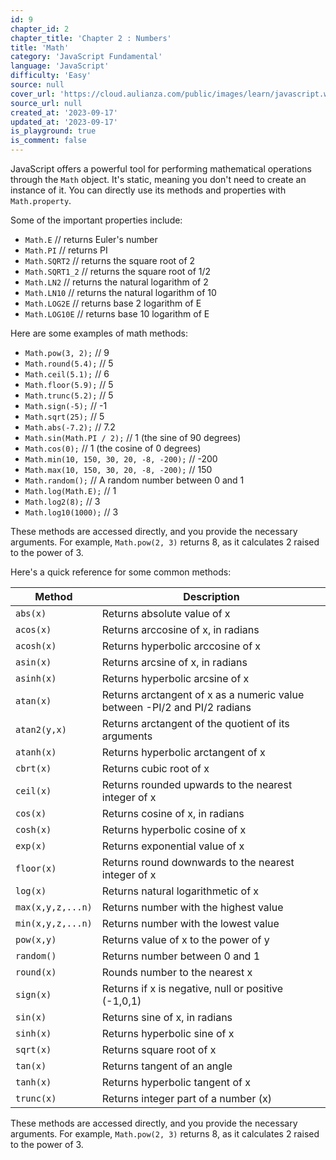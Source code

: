 ```yaml
---
id: 9
chapter_id: 2
chapter_title: 'Chapter 2 : Numbers'
title: 'Math'
category: 'JavaScript Fundamental'
language: 'JavaScript'
difficulty: 'Easy'
source: null
cover_url: 'https://cloud.aulianza.com/public/images/learn/javascript.webp'
source_url: null
created_at: '2023-09-17'
updated_at: '2023-09-17'
is_playground: true
is_comment: false
---
```


JavaScript offers a powerful tool for performing mathematical operations through the `Math` object. It's static, meaning you don't need to create an instance of it. You can directly use its methods and properties with `Math.property`.

Some of the important properties include:

- `Math.E` // returns Euler's number
- `Math.PI` // returns PI
- `Math.SQRT2` // returns the square root of 2
- `Math.SQRT1_2` // returns the square root of 1/2
- `Math.LN2` // returns the natural logarithm of 2
- `Math.LN10` // returns the natural logarithm of 10
- `Math.LOG2E` // returns base 2 logarithm of E
- `Math.LOG10E` // returns base 10 logarithm of E

Here are some examples of math methods:

- `Math.pow(3, 2);` // 9
- `Math.round(5.4);` // 5
- `Math.ceil(5.1);` // 6
- `Math.floor(5.9);` // 5
- `Math.trunc(5.2);` // 5
- `Math.sign(-5);` // -1
- `Math.sqrt(25);` // 5
- `Math.abs(-7.2);` // 7.2
- `Math.sin(Math.PI / 2);` // 1 (the sine of 90 degrees)
- `Math.cos(0);` // 1 (the cosine of 0 degrees)
- `Math.min(10, 150, 30, 20, -8, -200);` // -200
- `Math.max(10, 150, 30, 20, -8, -200);` // 150
- `Math.random();` // A random number between 0 and 1
- `Math.log(Math.E);` // 1
- `Math.log2(8);` // 3
- `Math.log10(1000);` // 3

These methods are accessed directly, and you provide the necessary arguments. For example, `Math.pow(2, 3)` returns 8, as it calculates 2 raised to the power of 3.

Here's a quick reference for some common methods:

| Method            | Description                                                               |
| ----------------- | ------------------------------------------------------------------------- |
| `abs(x)`          | Returns absolute value of x                                               |
| `acos(x)`         | Returns arccosine of x, in radians                                        |
| `acosh(x)`        | Returns hyperbolic arccosine of x                                         |
| `asin(x) `        | Returns arcsine of x, in radians                                          |
| `asinh(x)`        | Returns hyperbolic arcsine of x                                           |
| `atan(x)`         | Returns arctangent of x as a numeric value between -PI/2 and PI/2 radians |
| `atan2(y,x)`      | Returns arctangent of the quotient of its arguments                       |
| `atanh(x)`        | Returns hyperbolic arctangent of x                                        |
| `cbrt(x)`         | Returns cubic root of x                                                   |
| `ceil(x)`         | Returns rounded upwards to the nearest integer of x                       |
| `cos(x)`          | Returns cosine of x, in radians                                           |
| `cosh(x)`         | Returns hyperbolic cosine of x                                            |
| `exp(x)`          | Returns exponential value of x                                            |
| `floor(x)`        | Returns round downwards to the nearest integer of x                       |
| `log(x)`          | Returns natural logarithmetic of x                                        |
| `max(x,y,z,...n)` | Returns number with the highest value                                     |
| `min(x,y,z,...n)` | Returns number with the lowest value                                      |
| `pow(x,y)`        | Returns value of x to the power of y                                      |
| `random()`        | Returns number between 0 and 1                                            |
| `round(x)`        | Rounds number to the nearest x                                            |
| `sign(x)`         | Returns if x is negative, null or positive (-1,0,1)                       |
| `sin(x)`          | Returns sine of x, in radians                                             |
| `sinh(x)`         | Returns hyperbolic sine of x                                              |
| `sqrt(x)`         | Returns square root of x                                                  |
| `tan(x)`          | Returns tangent of an angle                                               |
| `tanh(x)`         | Returns hyperbolic tangent of x                                           |
| `trunc(x)`        | Returns integer part of a number (x)                                      |

These methods are accessed directly, and you provide the necessary arguments. For example, `Math.pow(2, 3)` returns 8, as it calculates 2 raised to the power of 3.
